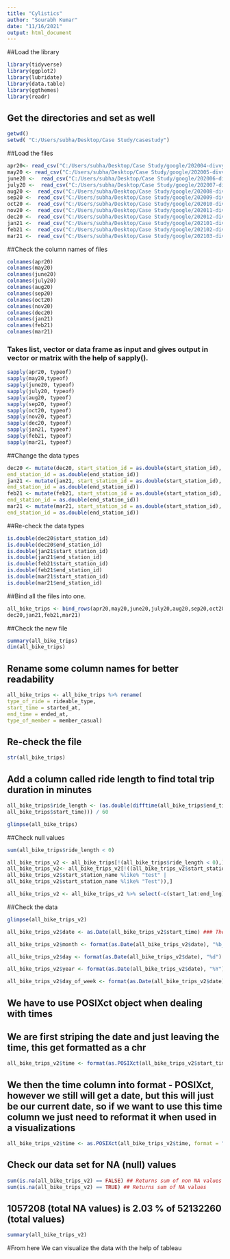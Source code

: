 ```yaml
---
title: "Cylistics"
author: "Sourabh Kumar"
date: "11/16/2021"
output: html_document
---
```



##Load the library
```r
library(tidyverse)
library(ggplot2)
library(lubridate)
library(data.table)
library(ggthemes)
library(readr)
```
## Get the directories and set as well
```r
getwd()
setwd( "C:/Users/subha/Desktop/Case Study/casestudy")
```
##Load the files 
```r
apr20<- read_csv("C:/Users/subha/Desktop/Case Study/google/202004-divvy-tripdata.csv")
may20 <- read_csv("C:/Users/subha/Desktop/Case Study/google/202005-divvy-tripdata.csv")
june20 <-  read_csv("C:/Users/subha/Desktop/Case Study/google/202006-divvy-tripdata.csv")
july20 <-  read_csv("C:/Users/subha/Desktop/Case Study/google/202007-divvy-tripdata.csv")
aug20 <-  read_csv("C:/Users/subha/Desktop/Case Study/google/202008-divvy-tripdata.csv")
sep20 <-  read_csv("C:/Users/subha/Desktop/Case Study/google/202009-divvy-tripdata.csv")
oct20 <-  read_csv("C:/Users/subha/Desktop/Case Study/google/202010-divvy-tripdata.csv")
nov20 <-  read_csv("C:/Users/subha/Desktop/Case Study/google/202011-divvy-tripdata.csv")
dec20 <-  read_csv("C:/Users/subha/Desktop/Case Study/google/202012-divvy-tripdata.csv")
jan21 <-  read_csv("C:/Users/subha/Desktop/Case Study/google/202101-divvy-tripdata.csv")
feb21 <-  read_csv("C:/Users/subha/Desktop/Case Study/google/202102-divvy-tripdata.csv")
mar21 <-  read_csv("C:/Users/subha/Desktop/Case Study/google/202103-divvy-tripdata.csv")

```
##Check the column names of files
```r
colnames(apr20)
colnames(may20)
colnames(june20)
colnames(july20)
colnames(aug20)
colnames(sep20)
colnames(oct20)
colnames(nov20)
colnames(dec20)
colnames(jan21)
colnames(feb21)
colnames(mar21)
```
### Takes list, vector or data frame as input and gives output in vector or matrix with the help of sapply().
```r
sapply(apr20, typeof)
sapply(may20,typeof)
sapply(june20, typeof)
sapply(july20, typeof)
sapply(aug20, typeof)
sapply(sep20, typeof)
sapply(oct20, typeof)
sapply(nov20, typeof)
sapply(dec20, typeof)
sapply(jan21, typeof)
sapply(feb21, typeof)
sapply(mar21, typeof)
```
##Change the data types
```r
dec20 <- mutate(dec20, start_station_id = as.double(start_station_id),
end_station_id = as.double(end_station_id))
jan21 <- mutate(jan21, start_station_id = as.double(start_station_id),
end_station_id = as.double(end_station_id))
feb21 <- mutate(feb21, start_station_id = as.double(start_station_id),
end_station_id = as.double(end_station_id))
mar21 <- mutate(mar21, start_station_id = as.double(start_station_id),
end_station_id = as.double(end_station_id))
```
##Re-check the data types
```r
is.double(dec20$start_station_id)
is.double(dec20$end_station_id)
is.double(jan21$start_station_id)
is.double(jan21$end_station_id)
is.double(feb21$start_station_id)
is.double(feb21$end_station_id)
is.double(mar21$start_station_id)
is.double(mar21$end_station_id)
```
##Bind all the files into one.
```r
all_bike_trips <- bind_rows(apr20,may20,june20,july20,aug20,sep20,oct20,nov20,
dec20,jan21,feb21,mar21)
```
##Check the new file
```r
summary(all_bike_trips)
dim(all_bike_trips)
```
## Rename some column names for better readability
```r
all_bike_trips <- all_bike_trips %>% rename(
type_of_ride = rideable_type,
start_time = started_at,
end_time = ended_at,
type_of_member = member_casual)
```
## Re-check the file
```r
str(all_bike_trips)
```
## Add a column called ride length to find total trip duration in minutes
```r
all_bike_trips$ride_length <- (as.double(difftime(all_bike_trips$end_time,
all_bike_trips$start_time))) / 60
```
```r
glimpse(all_bike_trips)
```
##Check null values
```r
sum(all_bike_trips$ride_length < 0)
```
```r
all_bike_trips_v2 <- all_bike_trips[!(all_bike_trips$ride_length < 0),]
all_bike_trips_v2<- all_bike_trips_v2[!((all_bike_trips_v2$start_station_name %like% "TEST" |
all_bike_trips_v2$start_station_name %like% "test" |
all_bike_trips_v2$start_station_name %like% "Test")),]
```
```r
all_bike_trips_v2 <- all_bike_trips_v2 %>% select(-c(start_lat:end_lng))
```
##Check the data
```r
glimpse(all_bike_trips_v2)
```
```r
all_bike_trips_v2$date <- as.Date(all_bike_trips_v2$start_time) ### The default is yyyy/mm/dd
```
```r
all_bike_trips_v2$month <- format(as.Date(all_bike_trips_v2$date), "%b_%Y")
```
```r
all_bike_trips_v2$day <- format(as.Date(all_bike_trips_v2$date), "%d") ###dd
```
```r
all_bike_trips_v2$year <- format(as.Date(all_bike_trips_v2$date), "%Y") ###yyyy
```
```r
all_bike_trips_v2$day_of_week <- format(as.Date(all_bike_trips_v2$date), "%a") ###Sun, Mon
```
## We have to use POSIXct object when dealing with times
## We are first striping the date and just leaving the time, this get formatted as a chr
```r
all_bike_trips_v2$time <- format(as.POSIXct(all_bike_trips_v2$start_time), format = "%H:%M")
```
## We then the time column into format - POSIXct, however we still will get a date, but this will just be our current date, so if we want to use this time column we just need to reformat it when used in a visualizations
```r
all_bike_trips_v2$time <- as.POSIXct(all_bike_trips_v2$time, format = "%H:%M")
```
## Check our data set for NA (null) values
```r
sum(is.na(all_bike_trips_v2) == FALSE) ## Returns sum of non NA values
sum(is.na(all_bike_trips_v2) == TRUE) ## Returns sum of NA values
```
## 1057208 (total NA values) is 2.03 % of 52132260 (total values)
```r
summary(all_bike_trips_v2)
```

#From here We can visualize the data with the help of tableau
